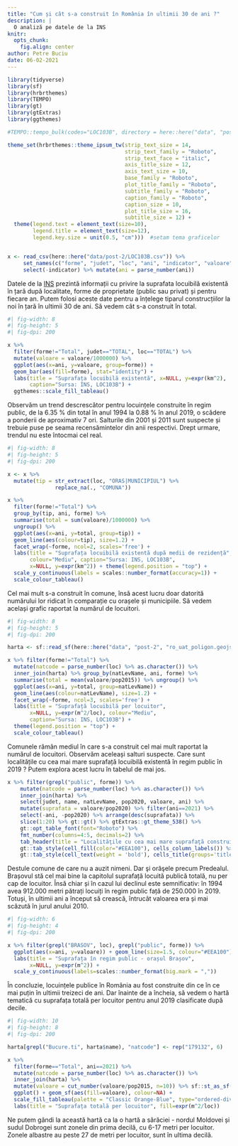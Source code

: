 ```yaml
---
title: "Cum și cât s-a construit în România în ultimii 30 de ani ?"
description: |
  O analiză pe datele de la INS
knitr: 
  opts_chunk:
    fig.align: center
author: Petre Buciu
date: 06-02-2021
---
```


```r
library(tidyverse)
library(sf)
library(hrbrthemes)
library(TEMPO)
library(gt)
library(gtExtras)
library(ggthemes)

#TEMPO::tempo_bulk(codes="LOC103B", directory = here::here("data", "post-2"))

theme_set(hrbrthemes::theme_ipsum_tw(strip_text_size = 14, 
                                     strip_text_family = "Roboto",
                                     strip_text_face = "italic",
                                     axis_title_size = 12,
                                     axis_text_size = 10,
                                     base_family = "Roboto",
                                     plot_title_family = "Roboto",
                                     subtitle_family = "Roboto",
                                     caption_family = "Roboto", 
                                     caption_size = 10,
                                     plot_title_size = 16,
                                     subtitle_size = 12) +
  theme(legend.text = element_text(size=10), 
        legend.title = element_text(size=12),
        legend.key.size = unit(0.5, "cm")))  #setam tema graficelor 


x <- read_csv(here::here("data/post-2/LOC103B.csv")) %>%
     set_names(c("forme", "judet", "loc", "ani", "indicator", "valoare")) %>%
     select(-indicator) %>% mutate(ani = parse_number(ani))
```

Datele de la [INS](http://statistici.insse.ro:8077/tempo-online/#/pages/tables/insse-table) prezintă informații cu privire la suprafata locuibilă existentă în țară după localitate, forme de proprietate (public sau privat) și pentru fiecare an. Putem folosi aceste date pentru a înțelege tiparul construcțiilor la noi în țară în ultimii 30 de ani. Să vedem cât s-a construit în total.

```r
#| fig-width: 8
#| fig-height: 5
#| fig-dpi: 200

x %>% 
  filter(forme!="Total", judet=="TOTAL", loc=="TOTAL") %>% 
  mutate(valoare = valoare/1000000) %>%
  ggplot(aes(x=ani, y=valoare, group=forme)) + 
  geom_bar(aes(fill=forme), stat="identity") +
  labs(title = "Suprafața locuibilă existentă", x=NULL, y=expr(km^2), 
       caption="Sursa: INS, LOC103B") +
  ggthemes::scale_fill_tableau()
```

Observăm un trend descrescător pentru locuințele construite în regim public, de la 6.35 % din total în anul 1994 la 0.88 % în anul 2019, o scădere a ponderii de aproximativ 7 ori. Salturile din 2001 și 2011 sunt suspecte și trebuie puse pe seama recensămintelor din anii respectivi. Drept urmare, trendul nu este întocmai cel real.

```r
#| fig-width: 8
#| fig-height: 5
#| fig-dpi: 200

x <- x %>% 
  mutate(tip = str_extract(loc, "ORAS|MUNICIPIUL") %>% 
               replace_na(., "COMUNA")) 

x %>% 
  filter(forme!="Total") %>% 
  group_by(tip, ani, forme) %>% 
  summarise(total = sum(valoare)/1000000) %>% 
  ungroup() %>% 
  ggplot(aes(x=ani, y=total, group=tip)) + 
  geom_line(aes(colour=tip), size=1.2) + 
  facet_wrap(~forme, ncol=2, scales='free') + 
  labs(title = "Suprafața locuibilă existentă după medii de rezidență",
       colour="Mediu", caption="Sursa: INS, LOC103B",
       x=NULL, y=expr(km^2)) + theme(legend.position = "top") +
  scale_y_continuous(labels = scales::number_format(accuracy=1)) +
  scale_colour_tableau()
```

Cel mai mult s-a construit în comune, însă acest lucru doar datorită numărului lor ridicat în comparație cu orașele și municipiile. Să vedem același grafic raportat la numărul de locuitori.

```r
#| fig-width: 8
#| fig-height: 5
#| fig-dpi: 200

harta <- sf::read_sf(here::here("data", "post-2", "ro_uat_poligon.geojson"))

x %>% filter(forme!="Total") %>% 
  mutate(natcode = parse_number(loc) %>% as.character()) %>% 
  inner_join(harta) %>% group_by(natLevName, ani, forme) %>% 
  summarise(total = mean(valoare/pop2015)) %>% ungroup() %>% 
  ggplot(aes(x=ani, y=total, group=natLevName)) + 
  geom_line(aes(colour=natLevName), size=1.2) + 
  facet_wrap(~forme, ncol=3, scales='free') +
  labs(title = "Suprafață locuibilă per locuitor", 
       x=NULL, y=expr(m^2/loc), colour="Mediu", 
       caption="Sursa: INS, LOC103B") +
  theme(legend.position = "top") +
  scale_colour_tableau()
```

Comunele rămân mediul în care s-a construit cel mai mult raportat la numărul de locuitori. Observăm aceleași salturi suspecte. Care sunt localitățile cu cea mai mare suprafață locuibilă existentă în regim public în 2019 ? Putem explora acest lucru în tabelul de mai jos.

```r
x %>% filter(grepl("public", forme)) %>% 
    mutate(natcode = parse_number(loc) %>% as.character()) %>% 
    inner_join(harta) %>% 
    select(judet, name, natLevName, pop2020, valoare, ani) %>% 
    mutate(suprafata = valoare/pop2020) %>% filter(ani==2021) %>% 
    select(-ani, -pop2020) %>% arrange(desc(suprafata)) %>% 
    slice(1:20) %>% gt::gt() %>% gtExtras::gt_theme_538() %>% 
    gt::opt_table_font(font="Roboto") %>%
    fmt_number(columns=4:5, decimals=2) %>%
    tab_header(title = "Localităţile cu cea mai mare suprafaţă construită în regim public per locuitor", subtitle="Sursa: INS, LOC103B, 2021") %>% 
    gt::tab_style(cell_fill(color="#EEA100"), cells_column_labels()) %>%
    gt::tab_style(cell_text(weight = 'bold'), cells_title(groups='title'))
```

Destule comune de care nu a auzit nimeni. Dar şi orăşele precum Predealul. Brașovul stă cel mai bine la capitolul suprafață locuită publică totală, nu per cap de locuitor. Însă chiar și în cazul lui declinul este semnificativ: în 1994 avea 912.000 metri pătrați locuiți în regim public față de 250.000 în 2019. Totuși, în ultimii ani a început să crească, întrucât valoarea era și mai scăzută în jurul anului 2010.

```r
#| fig-width: 6
#| fig-height: 4
#| fig-dpi: 200

x %>% filter(grepl("BRASOV", loc), grepl("public", forme)) %>% 
  ggplot(aes(x=ani, y=valoare)) + geom_line(size=1.5, colour="#EEA100") +
  labs(title = "Suprafața în regim public - orașul Brașov", 
       x=NULL, y=expr(m^2)) +
  scale_y_continuous(labels=scales::number_format(big.mark = ","))

```

În concluzie, locuințele publice în România au fost construite din ce în ce mai puțin în ultimii treizeci de ani. Dar înainte de a încheia, să vedem o hartă tematică cu suprafața totală per locuitor pentru anul 2019 clasificate după decile.

```r
#| fig-width: 10
#| fig-height: 8
#| fig-dpi: 200

harta[grepl("Bucure.ti", harta$name), "natcode"] <- rep("179132", 6)

x %>% 
  filter(forme=="Total", ani==2021) %>% 
  mutate(natcode = parse_number(loc) %>% as.character()) %>% 
  inner_join(harta) %>% 
  mutate(valoare = cut_number(valoare/pop2015, n=10)) %>% sf::st_as_sf() %>% 
  ggplot() + geom_sf(aes(fill=valoare), colour=NA) +
  scale_fill_tableau(palette = "Classic Orange-Blue", type="ordered-diverging") +
  labs(title = "Suprafața totală per locuitor", fill=expr(m^2/loc)) 
```

Ne putem gândi la această hartă ca la o hartă a sărăciei - nordul Moldovei și sudul Dobrogei sunt zonele din prima decilă, cu 6-17 metri per locuitor. Zonele albastre au peste 27 de metri per locuitor, sunt în ultima decilă.
